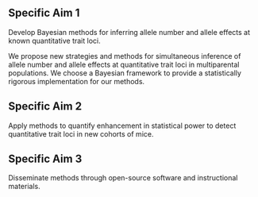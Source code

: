 
## Specific Aim 1

Develop Bayesian methods for inferring allele number and allele effects at known quantitative trait loci.

We propose new strategies and methods for simultaneous inference of allele number and allele effects at quantitative trait loci in multiparental populations. We choose a Bayesian framework to provide a statistically rigorous implementation for our methods. 



## Specific Aim 2

Apply methods to quantify enhancement in statistical power to detect quantitative trait loci in new cohorts of mice. 

## Specific Aim 3

Disseminate methods through open-source software and instructional materials. 


